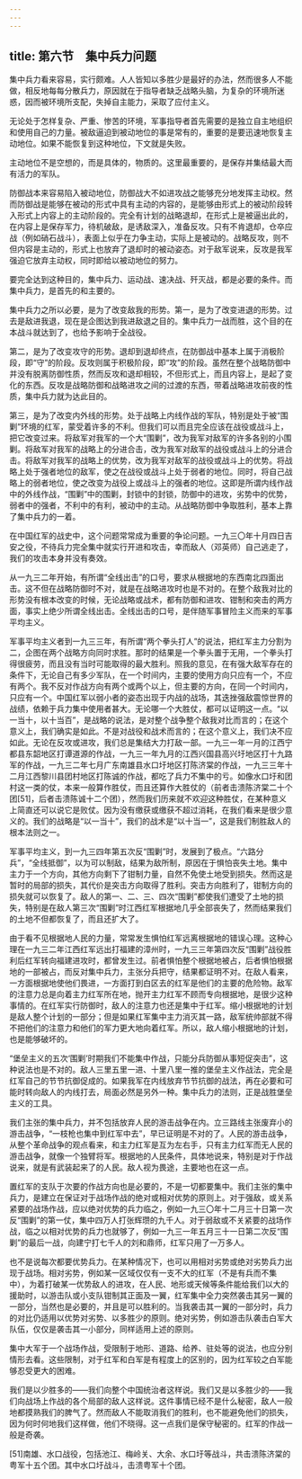 ```yaml
---
---
---
```

title: 第六节　集中兵力问题
---




集中兵力看来容易，实行颇难。人人皆知以多胜少是最好的办法，然而很多人不能做，相反地每每分散兵力，原因就在于指导者缺乏战略头脑，为复杂的环境所迷惑，因而被环境所支配，失掉自主能力，采取了应付主义。

无论处于怎样复杂、严重、惨苦的环境，军事指导者首先需要的是独立自主地组织和使用自己的力量。被敌逼迫到被动地位的事是常有的，重要的是要迅速地恢复主动地位。如果不能恢复到这种地位，下文就是失败。

主动地位不是空想的，而是具体的，物质的。这里最重要的，是保存并集结最大而有活力的军队。

防御战本来容易陷入被动地位，防御战大不如进攻战之能够充分地发挥主动权。然而防御战是能够在被动的形式中具有主动的内容的，是能够由形式上的被动阶段转入形式上内容上的主动阶段的。完全有计划的战略退却，在形式上是被逼出此的，在内容上是保存军力，待机破敌，是诱敌深入，准备反攻。只有不肯退却，仓卒应战（例如硝石战斗），表面上似乎在力争主动，实际上是被动的。战略反攻，则不但内容是主动的，形式上也放弃了退却时的被动姿态。对于敌军说来，反攻是我军强迫它放弃主动权，同时即给以被动地位的努力。

要完全达到这种目的，集中兵力、运动战、速决战、歼灭战，都是必要的条件。而集中兵力，是首先的和主要的。

集中兵力之所以必要，是为了改变敌我的形势。第一，是为了改变进退的形势。过去是敌进我退，现在是企图达到我进敌退之目的。集中兵力一战而胜，这个目的在本战斗就达到了，也给予影响于全战役。

第二，是为了改变攻守的形势。退却到退却终点，在防御战中基本上属于消极阶段，即“守”的阶段。反攻则属于积极阶段，即“攻”的阶段。虽然在整个战略防御中并没有脱离防御性质，然而反攻和退却相较，不但形式上，而且内容上，是起了变化的东西。反攻是战略防御和战略进攻之间的过渡的东西，带着战略进攻前夜的性质，集中兵力就为达此目的。

第三，是为了改变内外线的形势。处于战略上内线作战的军队，特别是处于被“围剿”环境的红军，蒙受着许多的不利。但我们可以而且完全应该在战役或战斗上，把它改变过来。将敌军对我军的一个大“围剿”，改为我军对敌军的许多各别的小围剿。将敌军对我军的战略上的分进合击，改为我军对敌军的战役或战斗上的分进合击。将敌军对我军的战略上的优势，改为我军对敌军的战役或战斗上的优势。将战略上处于强者地位的敌军，使之在战役或战斗上处于弱者的地位。同时，将自己战略上的弱者地位，使之改变为战役上或战斗上的强者的地位。这即是所谓内线作战中的外线作战，“围剿”中的围剿，封锁中的封锁，防御中的进攻，劣势中的优势，弱者中的强者，不利中的有利，被动中的主动。从战略防御中争取胜利，基本上靠了集中兵力的一着。

在中国红军的战史中，这个问题常常成为重要的争论问题。一九三〇年十月四日吉安之役，不待兵力完全集中就实行开进和攻击，幸而敌人（邓英师）自己逃走了，我们的攻击本身并没有奏效。

从一九三二年开始，有所谓“全线出击”的口号，要求从根据地的东西南北四面出击。这不但在战略防御时不对，就是在战略进攻时也是不对的。在整个敌我对比的形势没有根本改变的时候，无论战略或战术，都有防御和进攻、钳制和突击的两方面，事实上绝少所谓全线出击。全线出击的口号，是伴随军事冒险主义而来的军事平均主义。



军事平均主义者到一九三三年，有所谓“两个拳头打人”的说法，把红军主力分割为二，企图在两个战略方向同时求胜。那时的结果是一个拳头置于无用，一个拳头打得很疲劳，而且没有当时可能取得的最大胜利。照我的意见，在有强大敌军存在的条件下，无论自己有多少军队，在一个时间内，主要的使用方向只应有一个，不应有两个。我不反对作战方向有两个或两个以上，但主要的方向，在同一个时间内，只应有一个。中国红军以弱小者的姿态出现于内战的战场，其迭挫强敌震惊世界的战绩，依赖于兵力集中使用者甚大。无论哪一个大胜仗，都可以证明这一点。“以一当十，以十当百”，是战略的说法，是对整个战争整个敌我对比而言的；在这个意义上，我们确实是如此。不是对战役和战术而言的；在这个意义上，我们决不应如此。无论在反攻或进攻，我们总是集结大力打敌一部。一九三一年一月的江西宁都县东韶地区打谭道源的作战，一九三一年九月的江西兴国县高兴圩地区打十九路军的作战，一九三二年七月广东南雄县水口圩地区打陈济棠的作战，一九三三年十二月江西黎川县团村地区打陈诚的作战，都吃了兵力不集中的亏。如像水口圩和团村这一类的仗，本来一般算作胜仗，而且还算作大胜仗的（前者击溃陈济棠二十个团[51]，后者击溃陈诚十二个团），然而我们历来就不欢迎这种胜仗，在某种意义上简直还可以说它是败仗。因为没有缴获或缴获不超过消耗，在我们看来是很少意义的。我们的战略是“以一当十”，我们的战术是“以十当一”，这是我们制胜敌人的根本法则之一。

军事平均主义，到一九三四年第五次反“围剿”时，发展到了极点。“六路分兵”，“全线抵御”，以为可以制敌，结果为敌所制，原因在于惧怕丧失土地。集中主力于一个方向，其他方向剩下了钳制力量，自然不免使土地受到损失。然而这是暂时的局部的损失，其代价是突击方向取得了胜利。突击方向胜利了，钳制方向的损失就可以恢复了。敌人的第一、二、三、四次“围剿”都使我们遭受了土地的损失，特别是在敌人第三次“围剿”时江西红军根据地几乎全部丧失了，然而结果我们的土地不但都恢复了，而且还扩大了。

由于看不见根据地人民的力量，常常发生惧怕红军远离根据地的错误心理。这种心理在一九三二年江西红军远出打福建的漳州时，一九三三年第四次反“围剿”战役胜利后红军转向福建进攻时，都曾发生过。前者惧怕整个根据地被占，后者惧怕根据地的一部被占，而反对集中兵力，主张分兵把守，结果都证明不对。在敌人看来，一方面根据地使他们畏进，一方面打到白区去的红军是他们的主要的危险物。敌军的注意力总是向着主力红军所在地，抛开主力红军不顾而专向根据地，是很少这种事情的。在红军实行防御时，敌人的注意力也还是集中于红军。缩小根据地的计划是敌人整个计划的一部分；但是如果红军集中主力消灭其一路，敌军统帅部就不得不把他们的注意力和他们的军力更大地向着红军。所以，敌人缩小根据地的计划，也是能够破坏的。

“堡垒主义的五次‘围剿’时期我们不能集中作战，只能分兵防御从事短促突击”，这种说法也是不对的。敌人三里五里一进、十里八里一推的堡垒主义作战法，完全是红军自己的节节抗御促成的。如果我军在内线放弃节节抗御的战法，再在必要和可能时转向敌人的内线打去，局面必然是另外一种。集中兵力的法则，正是战胜堡垒主义的工具。

我们主张的集中兵力，并不包括放弃人民的游击战争在内。立三路线主张废弃小的游击战争，“一枝枪也集中到红军中去”，早已证明是不对的了。人民的游击战争，从整个革命战争的观点看来，和主力红军是互为左右手，只有主力红军而无人民的游击战争，就像一个独臂将军。根据地的人民条件，具体地说来，特别是对于作战说来，就是有武装起来了的人民。敌人视为畏途，主要地也在这一点。

置红军的支队于次要的作战方向也是必要的，不是一切都要集中。我们主张的集中兵力，是建立在保证对于战场作战的绝对或相对优势的原则上。对于强敌，或关系紧要的战场作战，应以绝对优势的兵力临之，例如一九三〇年十二月三十日第一次反“围剿”的第一仗，集中四万人打张辉瓒的九千人。对于弱敌或不关紧要的战场作战，临之以相对优势的兵力也就够了，例如一九三一年五月三十一日第二次反“围剿”的最后一战，向建宁打七千人的刘和鼎师，红军只用了一万多人。

也不是说每次都要优势兵力。在某种情况下，也可以用相对劣势或绝对劣势兵力出现于战场。相对劣势，例如某一区域仅仅有一支不大的红军（不是有兵而不集中），为着打破某一优势敌人的进攻，在人民、地形或天候等条件能给我们以大的援助时，以游击队或小支队钳制其正面及一翼，红军集中全力突然袭击其另一翼的一部分，当然也是必要的，并且是可以胜利的。当我袭击其一翼的一部分时，兵力的对比仍适用以优势对劣势、以多胜少的原则。绝对劣势，例如游击队袭击白军大队伍，仅仅是袭击其一小部分，同样适用上述的原则。

集中大军于一个战场作战，受限制于地形、道路、给养、驻处等的说法，也应分别情形去看。这些限制，对于红军和白军是有程度上的区别的，因为红军较之白军能够忍受更大的困难。

我们是以少胜多的——我们向整个中国统治者这样说。我们又是以多胜少的——我们向战场上作战的各个局部的敌人这样说。这件事情已经不是什么秘密，敌人一般地都摸熟我们的脾气了。然而敌人不能取消我们的胜利，也不能避免他们的损失，因为何时何地我们这样做，他们不晓得。这一点我们是保守秘密的。红军的作战一般是奇袭。



[51]南雄、水口战役，包括池江、梅岭关、大余、水口圩等战斗，共击溃陈济棠的粤军十五个团。其中水口圩战斗，击溃粤军十个团。